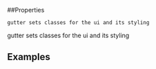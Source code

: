 

<Meta
  title="Layout / LayoutItem "
  subtitle="A LayoutItem can be used inside of an Layout to render various content"
/>

##Properties

<PropsTable>
  <PropsTableRow value="gutter" type="boolean" default="true">
   
    gutter sets classes for the ui and its styling
  </PropsTableRow>
  <PropsTableRow value="wrap" type="boolean" default="false">
  gutter sets classes for the ui and its styling

  </PropsTableRow>
  </PropsTable>


  ## Examples

<ExampleLoader example="Layout.tsx" />